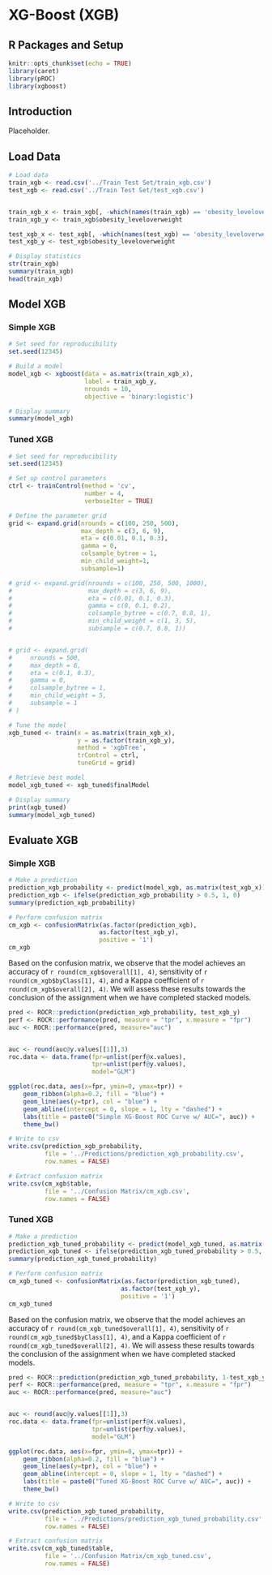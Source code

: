 # XG-Boost (XGB)

## R Packages and Setup {-}

```r
knitr::opts_chunk$set(echo = TRUE)
library(caret)
library(pROC)
library(xgboost)
```


## Introduction

Placeholder.


## Load Data

```r
# Load data
train_xgb <- read.csv('../Train Test Set/train_xgb.csv')
test_xgb <- read.csv('../Train Test Set/test_xgb.csv')


train_xgb_x <- train_xgb[, -which(names(train_xgb) == 'obesity_leveloverweight')]
train_xgb_y <- train_xgb$obesity_leveloverweight

test_xgb_x <- test_xgb[, -which(names(test_xgb) == 'obesity_leveloverweight')]
test_xgb_y <- test_xgb$obesity_leveloverweight

# Display statistics
str(train_xgb)
summary(train_xgb)
head(train_xgb)
```


## Model XGB

### Simple XGB

```r
# Set seed for reproducibility
set.seed(12345)

# Build a model
model_xgb <- xgboost(data = as.matrix(train_xgb_x), 
                     label = train_xgb_y,
                     nrounds = 10,
                     objective = 'binary:logistic')
```

```r
# Display summary
summary(model_xgb)
```

### Tuned XGB

```r
# Set seed for reproducibility
set.seed(12345)

# Set up control parameters
ctrl <- trainControl(method = 'cv', 
                     number = 4,
                     verboseIter = TRUE)

# Define the parameter grid
grid <- expand.grid(nrounds = c(100, 250, 500),
                    max_depth = c(3, 6, 9),
                    eta = c(0.01, 0.1, 0.3),
                    gamma = 0,
                    colsample_bytree = 1,
                    min_child_weight=1,
                    subsample=1)

# grid <- expand.grid(nrounds = c(100, 250, 500, 1000),
#                     max_depth = c(3, 6, 9),
#                     eta = c(0.01, 0.1, 0.3),
#                     gamma = c(0, 0.1, 0.2),
#                     colsample_bytree = c(0.7, 0.8, 1),
#                     min_child_weight = c(1, 3, 5),
#                     subsample = c(0.7, 0.8, 1))


# grid <- expand.grid(
#     nrounds = 500,
#     max_depth = 6,
#     eta = c(0.1, 0.3),
#     gamma = 0,
#     colsample_bytree = 1,
#     min_child_weight = 5,
#     subsample = 1
# )
```


```r
# Tune the model
xgb_tuned <- train(x = as.matrix(train_xgb_x),
                   y = as.factor(train_xgb_y),
                   method = 'xgbTree',
                   trControl = ctrl,
                   tuneGrid = grid)

# Retrieve best model
model_xgb_tuned <- xgb_tuned$finalModel
```

```r
# Display summary
print(xgb_tuned)
summary(model_xgb_tuned)
```


## Evaluate XGB

### Simple XGB

```r
# Make a prediction
prediction_xgb_probability <- predict(model_xgb, as.matrix(test_xgb_x))
prediction_xgb <- ifelse(prediction_xgb_probability > 0.5, 1, 0)
summary(prediction_xgb_probability)

# Perform confusion matrix
cm_xgb <- confusionMatrix(as.factor(prediction_xgb),
                         as.factor(test_xgb_y),
                         positive = '1')
cm_xgb
```

Based on the confusion matrix, we observe that the model achieves an accuracy of ``r round(cm_xgb$overall[1], 4)``, sensitivity of ``r round(cm_xgb$byClass[1], 4)``, and a Kappa coefficient of ``r round(cm_xgb$overall[2], 4)``. We will assess these results towards the conclusion of the assignment when we have completed stacked models.


```r
pred <- ROCR::prediction(prediction_xgb_probability, test_xgb_y)
perf <- ROCR::performance(pred, measure = "tpr", x.measure = "fpr")
auc <- ROCR::performance(pred, measure="auc")


auc <- round(auc@y.values[[1]],3)
roc.data <- data.frame(fpr=unlist(perf@x.values),
                       tpr=unlist(perf@y.values),
                       model="GLM")

ggplot(roc.data, aes(x=fpr, ymin=0, ymax=tpr)) +
    geom_ribbon(alpha=0.2, fill = "blue") +
    geom_line(aes(y=tpr), col = "blue") +
    geom_abline(intercept = 0, slope = 1, lty = "dashed") +
    labs(title = paste0("Simple XG-Boost ROC Curve w/ AUC=", auc)) +
    theme_bw()
```

```r
# Write to csv
write.csv(prediction_xgb_probability,
          file = '../Predictions/prediction_xgb_probability.csv',
          row.names = FALSE)

# Extract confusion matrix
write.csv(cm_xgb$table,
          file = '../Confusion Matrix/cm_xgb.csv',
          row.names = FALSE)
```

### Tuned XGB

```r
# Make a prediction
prediction_xgb_tuned_probability <- predict(model_xgb_tuned, as.matrix(test_xgb_x))
prediction_xgb_tuned <- ifelse(prediction_xgb_tuned_probability > 0.5, 0, 1)
summary(prediction_xgb_tuned_probability)

# Perform confusion matrix
cm_xgb_tuned <- confusionMatrix(as.factor(prediction_xgb_tuned),
                               as.factor(test_xgb_y),
                               positive = '1')
cm_xgb_tuned
```

Based on the confusion matrix, we observe that the model achieves an accuracy of ``r round(cm_xgb_tuned$overall[1], 4)``, sensitivity of ``r round(cm_xgb_tuned$byClass[1], 4)``, and a Kappa coefficient of ``r round(cm_xgb_tuned$overall[2], 4)``. We will assess these results towards the conclusion of the assignment when we have completed stacked models.


```r
pred <- ROCR::prediction(prediction_xgb_tuned_probability, 1-test_xgb_y)
perf <- ROCR::performance(pred, measure = "tpr", x.measure = "fpr")
auc <- ROCR::performance(pred, measure="auc")


auc <- round(auc@y.values[[1]],3)
roc.data <- data.frame(fpr=unlist(perf@x.values),
                       tpr=unlist(perf@y.values),
                       model="GLM")

ggplot(roc.data, aes(x=fpr, ymin=0, ymax=tpr)) +
    geom_ribbon(alpha=0.2, fill = "blue") +
    geom_line(aes(y=tpr), col = "blue") +
    geom_abline(intercept = 0, slope = 1, lty = "dashed") +
    labs(title = paste0("Tuned XG-Boost ROC Curve w/ AUC=", auc)) +
    theme_bw()
```

```r
# Write to csv
write.csv(prediction_xgb_tuned_probability,
          file = '../Predictions/prediction_xgb_tuned_probability.csv',
          row.names = FALSE)

# Extract confusion matrix
write.csv(cm_xgb_tuned$table,
          file = '../Confusion Matrix/cm_xgb_tuned.csv',
          row.names = FALSE)
```

